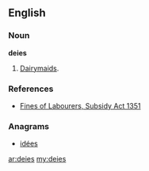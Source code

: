 ==English==

===Noun===
'''deies'''

# {{obsolete}} {{plural of|[[deie]]}}  [[dairymaid|Dairymaids]].

===References===
*[[Wikisource:Fines of Labourers, Subsidy Act 1351|Fines of Labourers, Subsidy Act 1351]]

===Anagrams===
* {{alphagram|deeis}} [[idées#English|idées]]

[[ar:deies]]
[[my:deies]]